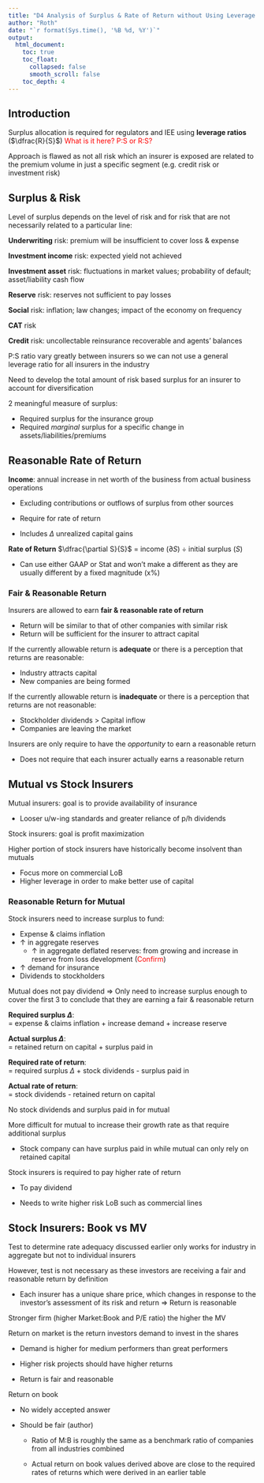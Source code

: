 ```yaml
---
title: "D4 Analysis of Surplus & Rate of Return without Using Leverage Ratio"
author: "Roth"
date: "`r format(Sys.time(), '%B %d, %Y')`"
output: 
  html_document:
    toc: true
    toc_float:
      collapsed: false
      smooth_scroll: false
    toc_depth: 4
---
```


## Introduction

Surplus allocation is required for regulators and IEE using **leverage ratios** ($\dfrac{R}{S}$) <span style="color:red">What is it here? P:S or R:S?</span>

Approach is flawed as not all risk which an insurer is exposed are related to the premium volume in just a specific segment (e.g. credit risk or investment risk)

## Surplus & Risk

Level of surplus depends on the level of risk and for risk that are not necessarily related to a particular line:

**Underwriting** risk: premium will be insufficient to cover loss & expense

**Investment income** risk: expected yield not achieved

**Investment asset** risk: fluctuations in market values; probability of default; asset/liability cash flow

**Reserve** risk: reserves not sufficient to pay losses

**Social** risk: inflation; law changes; impact of the economy on frequency

**CAT** risk

**Credit** risk: uncollectable reinsurance recoverable and agents' balances

P:S ratio vary greatly between insurers so we can not use a general leverage ratio for all insurers in the industry

Need to develop the total amount of risk based surplus for an insurer to account for diversification

2 meaningful measure of surplus:

* Required surplus for the insurance group
* Required *marginal* surplus for a specific change in assets/liabilities/premiums

## Reasonable Rate of Return

**Income**: annual increase in net worth of the business from actual business operations

* Excluding contributions or outflows of surplus from other sources

* Require for rate of return

* Includes $\Delta$ unrealized capital gains

**Rate of Return** $\dfrac{\partial S}{S}$ = income ($\partial S$) $\div$ initial surplus ($S$)

* Can use either GAAP or Stat and won't make a different as they are usually different by a fixed magnitude (x%)

### Fair & Reasonable Return

Insurers are allowed to earn **fair & reasonable rate of return**

* Return will be similar to that of other companies with similar risk
* Return will be sufficient for the insurer to attract capital

If the currently allowable return is **adequate** or there is a perception that returns are reasonable:

* Industry attracts capital
* New companies are being formed

If the currently allowable return is **inadequate** or there is a perception that returns are not reasonable:

* Stockholder dividends > Capital inflow
* Companies are leaving the market

Insurers are only require to have the *opportunity* to earn a reasonable return

* Does not require that each insurer actually earns a reasonable return

## Mutual vs Stock Insurers

Mutual insurers: goal is to provide availability of insurance

* Looser u/w-ing standards and greater reliance of p/h dividends

Stock insurers: goal is profit maximization

Higher portion of stock insurers have historically become insolvent than mutuals

* Focus more on commercial LoB
* Higher leverage in order to make better use of capital

### Reasonable Return for Mutual

Stock insurers need to increase surplus to fund:

* Expense & claims inflation
* $\uparrow$ in aggregate reserves
    * $\uparrow$ in aggregate deflated reserves: from growing and increase in reserve from loss development (<span style="color:red">Confirm</span>)
* $\uparrow$ demand for insurance
* Dividends to stockholders

Mutual does not pay dividend $\Rightarrow$ Only need to increase surplus enough to cover the first 3 to conclude that they are earning a fair & reasonable return

**Required surplus $\Delta$**:  
= expense & claims inflation + increase demand + increase reserve

**Actual surplus $\Delta$**:  
= retained return on capital + surplus paid in

**Required rate of return**:  
= required surplus $\Delta$ + stock dividends - surplus paid in

**Actual rate of return**:  
= stock dividends - retained return on capital

No stock dividends and surplus paid in for mutual

More difficult for mutual to increase their growth rate as that require additional surplus

* Stock company can have surplus paid in while mutual can only rely on retained capital

Stock insurers is required to pay higher rate of return

* To pay dividend

* Needs to write higher risk LoB such as commercial lines

## Stock Insurers: Book vs MV

Test to determine rate adequacy discussed earlier only works for industry in aggregate but not to individual insurers

However, test is not necessary as these investors are receiving a fair and reasonable return by definition

* Each insurer has a unique share price, which changes in response to the investor's assessment of its risk and return $\Rightarrow$ Return is reasonable

Stronger firm (higher Market:Book and P/E ratio) the higher the MV

Return on market is the return investors demand to invest in the shares

* Demand is higher for medium performers than great performers

* Higher risk projects should have higher returns

* Return is fair and reasonable

Return on book

* No widely accepted answer

* Should be fair (author)

    * Ratio of M:B is roughly the same as a benchmark ratio of companies from all industries combined
    
    * Actual return on book values derived above are close to the required rates of returns which were derived in an earlier table
